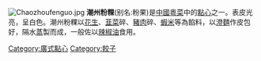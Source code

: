 {{Unreferenced|time=2016-05-20T02:57:40+00:00}}
[[File:Chaozhoufenguo.jpg|thumb]]
'''潮州粉粿'''(别名:粉果)是[[中國|中國]][[粵菜|粵菜]]中的[[點心|點心]]之一。表皮光亮，呈白色。潮州粉粿以[[花生|花生]]、[[韮菜|韮菜]]碎、[[豬肉|豬肉]]碎、[[蝦米|蝦米]]等為餡料，以[[澄麵|澄麵]]作皮包好，隔水[[蒸|蒸]]製而成，一般佐以[[辣椒油|辣椒油]]食用。

{{food-stub}}


[[Category:廣式點心|Category:廣式點心]]
[[Category:餃子|Category:餃子]]